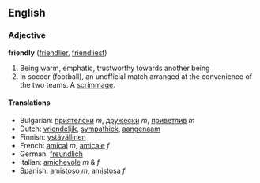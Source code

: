 ==English==
===Adjective===
'''friendly''' ([[friendlier]], [[friendliest]])

#Being warm, emphatic, trustworthy towards another being
#In soccer (football), an unofficial match arranged at the convenience of the two teams. A [[scrimmage]].

==== Translations ====
*Bulgarian: [[приятелски]] ''m'', [[дружески]] ''m'', [[приветлив]] ''m''
*Dutch: [[vriendelijk]], [[sympathiek]], [[aangenaam]]
*Finnish: [[ystävällinen]]
*French: [[amical]] ''m'', [[amicale]] ''f''
*German: [[freundlich]]
*Italian: [[amichevole]] ''m'' & ''f''
*Spanish: [[amistoso]] ''m'', [[amistosa]] ''f''